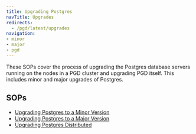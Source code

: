 ```yaml
---
title: Upgrading Postgres
navTitle: Upgrades
redirects:
  - /pgd/latest/upgrades
navigation:
- minor
- major
- pgd
---
```


These SOPs cover the process of upgrading the Postgres database servers running on the nodes in a PGD cluster and upgrading PGD itself. This includes minor and major upgrades of Postgres.

## SOPs

- [Upgrading Postgres to a Minor Version](/pgd/latest/essential-how-to/sops/upgrade/minor)
- [Upgrading Postgres to a Major Version](/pgd/latest/essential-how-to/sops/upgrade/major)
- [Upgrading Postgres Distributed](/pgd/latest/essential-how-to/sops/upgrade/pgd)

